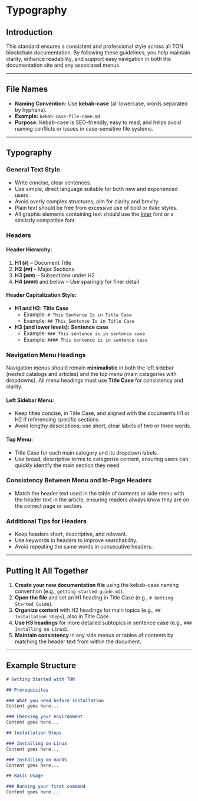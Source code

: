 # Typography

##  Introduction
This standard ensures a consistent and professional style across all TON blockchain documentation. By following these guidelines, you help maintain clarity, enhance readability, and support easy navigation in both the documentation site and any associated menus.

---

## File Names
- **Naming Convention:** Use **kebab-case** (all lowercase, words separated by hyphens).
- **Example:** `kebab-case-file-name.md`
- **Purpose:** Kebab-case is SEO-friendly, easy to read, and helps avoid naming conflicts or issues in case-sensitive file systems.

---

## Typography

### General Text Style
- Write concise, clear sentences.
- Use simple, direct language suitable for both new and experienced users.
- Avoid overly complex structures; aim for clarity and brevity.
- Plain text should be free from excessive use of bold or italic styles.
- All graphic elements containing text should use the [Inter](https://rsms.me/inter/) font or a similarly compatible font.


### Headers

#### Header Hierarchy:
1. **H1 (`#`)** – Document Title
2. **H2 (`##`)** – Major Sections
3. **H3 (`###`)** – Subsections under H2
4. **H4 (`####`)** and below – Use sparingly for finer detail

#### Header Capitalization Style:
- **H1 and H2:** **Title Case**
  - Example: `# This Sentence Is in Title Case`
  - Example: `## This Sentence Is in Title Case`
- **H3 (and lower levels):** **Sentence case**
  - Example: `### This sentence is in sentence case`
  - Example: `#### This sentence is in sentence case`


### Navigation Menu Headings
Navigation menus should remain **minimalistic** in both the left sidebar (nested catalogs and articles) and the top menu (main categories with dropdowns). All menu headings must use **Title Case** for consistency and clarity.

#### Left Sidebar Menu:
- Keep titles concise, in Title Case, and aligned with the document’s H1 or H2 if referencing specific sections.
- Avoid lengthy descriptions; use short, clear labels of two or three words.

#### Top Menu:
- Title Case for each main category and its dropdown labels.
- Use broad, descriptive terms to categorize content, ensuring users can quickly identify the main section they need.


### Consistency Between Menu and In-Page Headers
- Match the header text used in the table of contents or side menu with the header text in the article, ensuring readers always know they are on the correct page or section.

### Additional Tips for Headers
- Keep headers short, descriptive, and relevant.
- Use keywords in headers to improve searchability.
- Avoid repeating the same words in consecutive headers.

---

## Putting It All Together
1. **Create your new documentation file** using the kebab-case naming convention (e.g., `getting-started-guide.md`).
2. **Open the file** and set an H1 heading in Title Case (e.g., `# Getting Started Guide`).
3. **Organize content** with H2 headings for main topics (e.g., `## Installation Steps`), also in Title Case.
4. **Use H3 headings** for more detailed subtopics in sentence case (e.g., `### Installing on Linux`).
5. **Maintain consistency** in any side menus or tables of contents by matching the header text from within the document.

---

## Example Structure

```md
# Getting Started with TON

## Prerequisites

### What you need before installation
Content goes here...

### Checking your environment
Content goes here...

## Installation Steps

### Installing on Linux
Content goes here...

### Installing on macOS
Content goes here...

## Basic Usage

### Running your first command
Content goes here...
